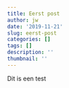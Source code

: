 ```yaml
---
title: Eerst post
author: jw
date: '2019-11-21'
slug: eerst-post
categories: []
tags: []
description: ''
thumbnail: ''
---
```



Dit is een test